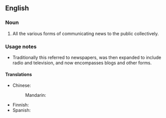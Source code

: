 ==English==

===Noun===
{{wikipedia}}
{{en-noun|head=[[news]] [[media]]|-|s}}

# All the various forms of communicating news to the public collectively.

===Usage notes===
* Traditionally this referred to newspapers, was then expanded to include radio and television, and now encompasses blogs and other forms.

====Translations====
{{trans-top|various forms of news}}
* Chinese: 
*: Mandarin: {{t-needed|cmn}}
{{trans-mid}}
* Finnish: {{t|fi|uutisvälineet|p}}
* Spanish: {{t-needed|es}}
{{trans-bottom}}